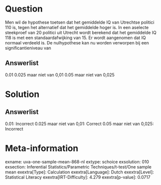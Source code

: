 Question
========

Men wil de hypothese toetsen dat het gemiddelde IQ van Utrechtse
politici 110 is, tegen het alternatief dat het gemiddelde hoger is. In
een aselecte steekproef van 20 politici uit Utrecht wordt berekend dat
het gemiddelde IQ 118 is met een standaardafwijking van 15. Er wordt
aangenomen dat IQ normaal verdeeld is. De nulhypothese kan nu worden
verworpen bij een significantieniveau van

Answerlist
----------

0.01
0.025 maar niet van 0,01
0.05 maar niet van 0,025

Solution
========

Answerlist
----------

0.01: Incorrect
0.025 maar niet van 0,01: Correct
0.05 maar niet van 0,025: Incorrect

Meta-information
================
exname: uva-one-sample-mean-868-nl
extype: schoice
exsolution: 010
exsection: Inferential Statistics/Parametric Techniques/t-test/One sample mean
exextra[Type]: Calculation
exextra[Language]: Dutch
exextra[Level]: Statistical Literacy
exextra[IRT-Difficulty]: 4.279
exextra[p-value]: 0.0717
